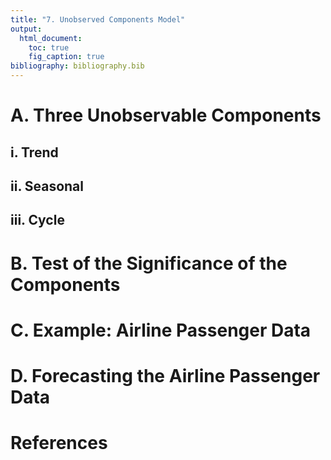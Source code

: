 ```yaml
---
title: "7. Unobserved Components Model"  
output: 
  html_document:
    toc: true
    fig_caption: true
bibliography: bibliography.bib      
---
```


# A. Three Unobservable Components

## i. Trend

## ii. Seasonal

## iii. Cycle

# B. Test of the Significance of the Components

# C. Example: Airline Passenger Data

# D. Forecasting the Airline Passenger Data

# References